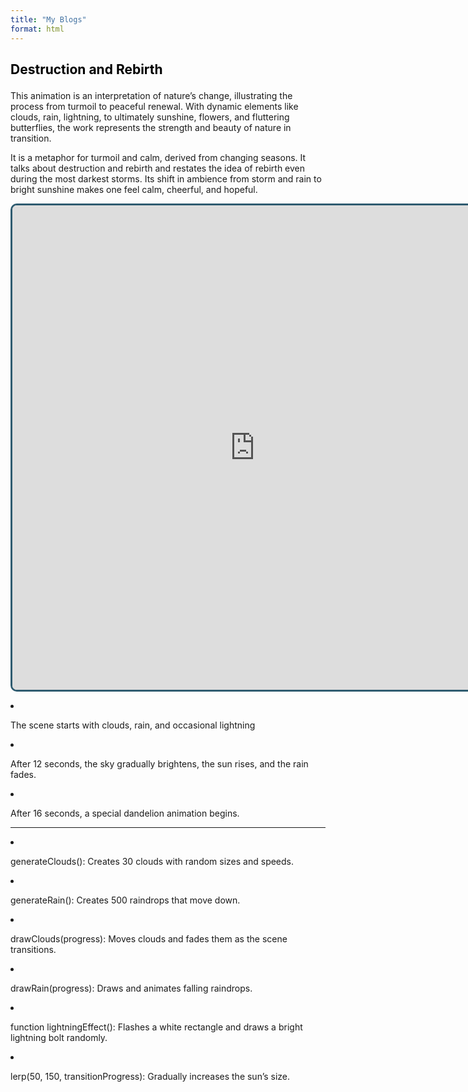 ```yaml
---
title: "My Blogs"
format: html
---
```


```{=html}
<style>

.navbar {
    background: #2f5c70;
    padding: 15px 20px;
    display: flex;
    justify-content: space-between;
    align-items: center;
}

.navbar a {
    color: white;
    text-decoration: none;
    margin: 0 15px;
    font-size: 18px;
    transition: 0.3s;
  }
  
  .navbar a:hover {
    color: #bee7fa;
  }

</style>
```

<h2 style="color:black">

Destruction and Rebirth

</h2>

<p>

This animation is an interpretation of nature’s change, illustrating the process from turmoil to peaceful renewal. With dynamic elements like clouds, rain, lightning, to ultimately sunshine, flowers, and fluttering butterflies, the work represents the strength and beauty of nature in transition.

It is a metaphor for turmoil and calm, derived from changing seasons. It talks about destruction and rebirth and restates the idea of rebirth even during the most darkest storms. Its shift in ambience from storm and rain to bright sunshine makes one feel calm, cheerful, and hopeful.

</p>

::: {#p5-container}
<iframe src="https://editor.p5js.org/diyamantri/sketches/8Xz9iE-N_" width="775px" height="775px" style="border: 3px solid #2f5c70; border-radius: 10px;">

</iframe>
:::

<p>

<li>

The scene starts with clouds, rain, and occasional lightning

<li>

After 12 seconds, the sky gradually brightens, the sun rises, and the rain fades.

<li>

After 16 seconds, a special dandelion animation begins.

<hr>

<li>

generateClouds(): Creates 30 clouds with random sizes and speeds.

<li>

generateRain(): Creates 500 raindrops that move down.

<li>

drawClouds(progress): Moves clouds and fades them as the scene transitions.

<li>

drawRain(progress): Draws and animates falling raindrops.

<li>

function lightningEffect(): Flashes a white rectangle and draws a bright lightning bolt randomly.

<li>

lerp(50, 150, transitionProgress): Gradually increases the sun’s size.

</p>
